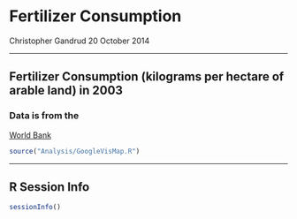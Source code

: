 # Fertilizer Consumption

Christopher Gandrud
20 October 2014

-----------

## Fertilizer Consumption (kilograms per hectare of arable land) in 2003

### Data is from the
[World Bank](http://data.worldbank.org/indicator/AG.CON.FERT.ZS)

```r
source("Analysis/GoogleVisMap.R")
```

-----------

## R Session Info

```r
sessionInfo()
```
